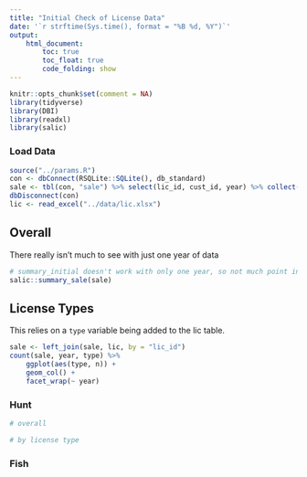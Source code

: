 ```yaml
---
title: "Initial Check of License Data"
date: '`r strftime(Sys.time(), format = "%B %d, %Y")`'
output: 
    html_document:
        toc: true
        toc_float: true
        code_folding: show
---
```


```r
knitr::opts_chunk$set(comment = NA)
library(tidyverse)
library(DBI)
library(readxl)
library(salic)
```

### Load Data 

```r
source("../params.R")
con <- dbConnect(RSQLite::SQLite(), db_standard)
sale <- tbl(con, "sale") %>% select(lic_id, cust_id, year) %>% collect()
dbDisconnect(con)
lic <- read_excel("../data/lic.xlsx")
```

## Overall

There really isn't much to see with just one year of data

```r
# summary_initial doesn't work with only one year, so not much point in this
salic::summary_sale(sale)
```

## License Types

This relies on a `type` variable being added to the lic table.

```r
sale <- left_join(sale, lic, by = "lic_id")
count(sale, year, type) %>%
    ggplot(aes(type, n)) + 
    geom_col() +
    facet_wrap(~ year)
```

### Hunt

```r
# overall

# by license type
```

### Fish